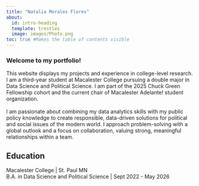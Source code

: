 ```yaml
---
title: "Natalia Morales Flores"
about:
  id: intro-heading
  template: trestles
  image: images/Photo.png
toc: true #Makes the table of contents visible
---
```


### Welcome to my portfolio!

::: {#intro-heading}
This website displays my projects and experience in college-level research. I am a third-year student at Macalester College pursuing a double major in Data Science and Political Science. I am part of the 2025 Chuck Green Fellowship cohort and the current chair of Macalester Adelante! student organization.\
\
I am passionate about combining my data analytics skills with my public policy knowledge to create responsible, data-driven solutions for political and social issues of the modern world. I approach problem-solving with a global outlook and a focus on collaboration, valuing strong, meaningful relationships within a team.

## Education

Macalester College \| St. Paul MN <br> B.A. in Data Science and Political Science \| Sept 2022 - May 2026
:::
